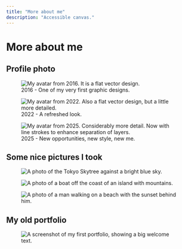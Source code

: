 ```yaml
---
title: "More about me"
description: "Accessible canvas."
---
```


# More about me

## Profile photo

<figure>
  <Image
    src="https://5q44w9bzpv.ufs.sh/f/vqzvWuhpJmwXliqVsBCbbFRm7wShzYQZJ4WeOX8q02spPHKE"
    alt="My avatar from 2016. It is a flat vector design."
  />
  <figcaption>2016 - One of my very first graphic designs.</figcaption>
</figure>

<figure>
  <Image
    src="https://5q44w9bzpv.ufs.sh/f/vqzvWuhpJmwX1wRGlfIRHdtW9MuSenZ7CN360Bwy8IpQijUb"
    alt="My avatar from 2022. Also a flat vector design, but a little more detailed."
  />
  <figcaption>2022 - A refreshed look.</figcaption>
</figure>

<figure>
  <Image
    src="https://5q44w9bzpv.ufs.sh/f/vqzvWuhpJmwXcbArxXFWPh3xNZjmzVMS5t9QDGin0YqvX2lw"
    alt="My avatar from 2025. Considerably more detail. Now with line strokes to enhance separation of layers."
  />
  <figcaption>2025 - New opportunities, new style, new me.</figcaption>
</figure>

## Some nice pictures I took

<figure>
  <Image
    src="https://5q44w9bzpv.ufs.sh/f/vqzvWuhpJmwX2zP6Isjab2JnoGdL156AWIvsmt0jQPpKyFz8"
    alt="A photo of the Tokyo Skytree against a bright blue sky."
  />
</figure>

<figure>
  <Image
    src="https://5q44w9bzpv.ufs.sh/f/vqzvWuhpJmwXHSk6BSAi8sevGcB4FyxCY9AX7lOpHVJzWb6f"
    alt="A photo of a boat off the coast of an island with mountains."
  />
</figure>

<figure>
  <Image
    src="https://5q44w9bzpv.ufs.sh/f/vqzvWuhpJmwXZOH8OaCSLlRducqbNZgY7F3QVhKp02nC4JrI"
    alt="A photo of a man walking on a beach with the sunset behind him."
  />
</figure>

## My old portfolio

<figure>
  <Image
    src="https://5q44w9bzpv.ufs.sh/f/vqzvWuhpJmwXvqgwD1hpJmwX8nIfCriaYKcTs17Wdk5eDNt6"
    alt="A screenshot of my first portfolio, showing a big welcome text."
  />
</figure>
